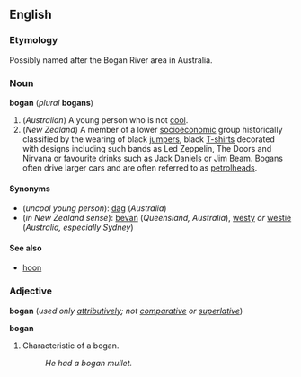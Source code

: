 ==English==
===Etymology===
Possibly named after the Bogan River area in Australia.

===Noun===
'''bogan''' (''plural'' '''bogans''')

#(''Australian'') A young person who is not [[cool]].
#(''New Zealand'') A member of a lower [[socioeconomic]] group historically classified by the wearing of black [[jumper]]s, black [[T-shirt]]s decorated with designs including such bands as Led Zeppelin, The Doors and Nirvana or favourite drinks such as Jack Daniels or Jim Beam. Bogans often drive larger cars and are often referred to as [[petrolhead]]s.

====Synonyms====
*(''uncool young person''): [[dag]] (''Australia'')
*(''in New Zealand sense''): [[bevan]] (''Queensland, Australia''), [[westy]] ''or'' [[westie]] (''Australia, especially Sydney'')

====See also====
*[[hoon]]

===Adjective===
'''bogan''' (''used only [[attributively]]; not [[comparative]] or [[superlative]]'')

'''bogan'''
#Characteristic of a bogan.
#:''He had a bogan mullet.''